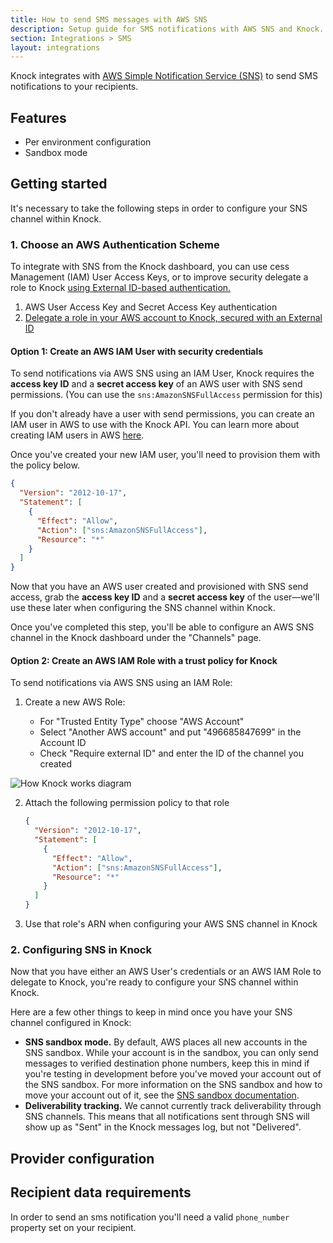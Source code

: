 ```yaml
---
title: How to send SMS messages with AWS SNS
description: Setup guide for SMS notifications with AWS SNS and Knock.
section: Integrations > SMS
layout: integrations
---
```


Knock integrates with [AWS Simple Notification Service (SNS)](https://aws.amazon.com/sns/) to send SMS notifications to your recipients.

## Features

- Per environment configuration
- Sandbox mode

## Getting started

It's necessary to take the following steps in order to configure your SNS channel within Knock.

### 1. Choose an AWS Authentication Scheme

To integrate with SNS from the Knock dashboard, you can use cess Management (IAM) User Access Keys, or to improve security delegate a role to Knock [using External ID-based authentication.](https://docs.aws.amazon.com/IAM/latest/UserGuide/id_roles_create_for-user_externalid.html)

1. AWS User Access Key and Secret Access Key authentication
2. [Delegate a role in your AWS account to Knock, secured with an External ID](https://docs.aws.amazon.com/IAM/latest/UserGuide/id_roles_common-scenarios_third-party.html)

#### Option 1: Create an AWS IAM User with security credentials

To send notifications via AWS SNS using an IAM User, Knock requires the **access key ID** and a **secret access key** of an AWS user with SNS send permissions. (You can use the `sns:AmazonSNSFullAccess` permission for this)

If you don't already have a user with send permissions, you can create an IAM user in AWS to use with the Knock API. You can learn more about creating IAM users in AWS [here](https://docs.aws.amazon.com/sns/latest/dg/sns-setting-up.html#create-iam-user).

Once you've created your new IAM user, you'll need to provision them with the policy below.

```json title="IAM user policy"
{
  "Version": "2012-10-17",
  "Statement": [
    {
      "Effect": "Allow",
      "Action": ["sns:AmazonSNSFullAccess"],
      "Resource": "*"
    }
  ]
}
```

Now that you have an AWS user created and provisioned with SNS send access, grab the **access key ID** and a **secret access key** of the user—we'll use these later when configuring the SNS channel within Knock.

Once you've completed this step, you'll be able to configure an AWS SNS channel in the Knock dashboard under the "Channels" page.

#### Option 2: Create an AWS IAM Role with a trust policy for Knock

To send notifications via AWS SNS using an IAM Role:

1. Create a new AWS Role:

   - For "Trusted Entity Type" choose "AWS Account"
   - Select "Another AWS account" and put "496685847699" in the Account ID
   - Check "Require external ID" and enter the ID of the channel you created

<Image
  src="/images/integrations/sms/sns-arn-configuration.jpg"
  width={1898}
  height={1650}
  className="rounded-md mx-auto border border-gray-200"
  alt="How Knock works diagram"
/>

2. Attach the following permission policy to that role

   ```json title="IAM user policy"
   {
     "Version": "2012-10-17",
     "Statement": [
       {
         "Effect": "Allow",
         "Action": ["sns:AmazonSNSFullAccess"],
         "Resource": "*"
       }
     ]
   }
   ```

3. Use that role's ARN when configuring your AWS SNS channel in Knock

### 2. Configuring SNS in Knock

Now that you have either an AWS User's credentials or an AWS IAM Role to delegate to Knock, you're ready to configure your SNS channel within Knock.

Here are a few other things to keep in mind once you have your SNS channel configured in Knock:

- **SNS sandbox mode.** By default, AWS places all new accounts in the SNS sandbox. While your account is in the sandbox, you can only send messages to verified destination phone numbers, keep this in mind if you're testing in development before you've moved your account out of the SNS sandbox. For more information on the SNS sandbox and how to move your account out of it, see the [SNS sandbox documentation](https://docs.aws.amazon.com/sns/latest/dg/sns-sms-sandbox-moving-to-production.html).
- **Deliverability tracking.** We cannot currently track deliverability through SNS channels. This means that all notifications sent through SNS will show up as "Sent" in the Knock messages log, but not "Delivered".

## Provider configuration

<Attributes>
  <Attribute
    name="AWS region"
    type="string*"
    description="The region your AWS account is in"
  />
  <Attribute
    name="Access key ID"
    type="string*"
    description="The access key ID from your AWS account"
  />
  <Attribute
    name="Secret access key"
    type="string*"
    description="The secret access key from your AWS account"
  />
  <Attribute
    name="Message Type"
    type="enum (one of `PROMOTIONAL`, `TRANSACTIONAL`) (optional)"
    description="The message type of your sms"
  />
  <Attribute
    name="Sender ID"
    type="string (optional)"
    description="The Sender ID to send messages from."
  />
  <Attribute
    name="Originator number"
    type="string (optional)"
    description="The originator number to send messages from, this can be either a phone number o a short code"
  />
</Attributes>

## Recipient data requirements

In order to send an sms notification you'll need a valid `phone_number` property set on your recipient.
